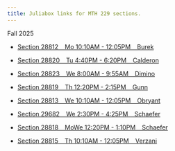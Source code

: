 ```yaml
---
title: Juliabox links for MTH 229 sections.
---
```


Fall 2025

* [Section 28812   Mo 10:10AM - 12:05PM   Burek](https://www.math.csi.cuny.edu/juliabox-burek/)

* [Section 28820   Tu 4:40PM - 6:20PM   Calderon](https://www.math.csi.cuny.edu/juliabox-calderon/)

* [Section 28823   We 8:00AM - 9:55AM   Dimino](https://www.math.csi.cuny.edu/juliabox-dimino/)

* [Section 28819   Th 12:20PM - 2:15PM   Gunn](https://www.math.csi.cuny.edu/juliabox-gunn/)

* [Section 28813   We 10:10AM - 12:05PM   Obryant](https://www.math.csi.cuny.edu/juliabox-obryant/)

* [Section 29682   We 2:30PM - 4:25PM   Schaefer](https://www.math.csi.cuny.edu/juliabox-schaefer/)

* [Section 28818   MoWe 12:20PM - 1:10PM   Schaefer](https://www.math.csi.cuny.edu/juliabox-schaefer/)

* [Section 28815   Th 10:10AM - 12:05PM   Verzani](https://www.math.csi.cuny.edu/juliabox-verzani/)







